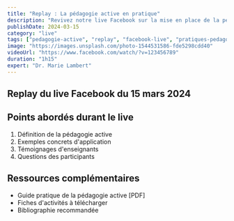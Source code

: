 ```yaml
---
title: "Replay : La pédagogie active en pratique"
description: "Revivez notre live Facebook sur la mise en place de la pédagogie active en classe"
publishDate: 2024-03-15
category: "live"
tags: ["pedagogie-active", "replay", "facebook-live", "pratiques-pedagogiques"]
image: "https://images.unsplash.com/photo-1544531586-fde5298cdd40"
videoUrl: "https://www.facebook.com/watch/?v=123456789"
duration: "1h15"
expert: "Dr. Marie Lambert"
---
```



## Replay du live Facebook du 15 mars 2024

<VideoPlayer 
  url={frontmatter.videoUrl}
  thumbnail={frontmatter.image}
  title={frontmatter.title}
/>

## Points abordés durant le live

1. Définition de la pédagogie active
2. Exemples concrets d'application
3. Témoignages d'enseignants
4. Questions des participants

## Ressources complémentaires

- Guide pratique de la pédagogie active [PDF]
- Fiches d'activités à télécharger
- Bibliographie recommandée 